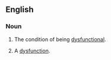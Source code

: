 ==English==

===Noun===
{{en-noun|~|dysfunctionalities}}

# {{context|uncountable|lang=en}} The condition of being [[dysfunctional]].
# {{context|countable|lang=en}} A [[dysfunction]].